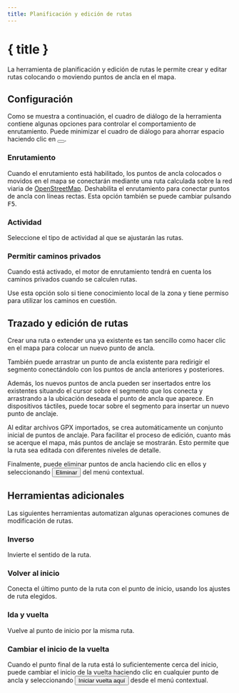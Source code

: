 ```yaml
---
title: Planificación y edición de rutas
---
```


<script>
</script>

# <Pencil size="24" class="inline-block" style="margin-bottom: 5px" /> { title }

La herramienta de planificación y edición de rutas le permite crear y editar rutas colocando o moviendo puntos de ancla en el mapa.

## Configuración

Como se muestra a continuación, el cuadro de diálogo de la herramienta contiene algunas opciones para controlar el comportamiento de enrutamiento.
Puede minimizar el cuadro de diálogo para ahorrar espacio haciendo clic en <button><SquareArrowUpLeft size="16" class="inline-block" style="margin-bottom: 2px" /></button>.

<div class="flex flex-row justify-center">
    <Routing minimizable={false} class="text-foreground p-3 border rounded-md shadow-lg" />
</div>

### <Route size="16" class="inline-block" style="margin-bottom: 2px" /> Enrutamiento

Cuando el enrutamiento está habilitado, los puntos de ancla colocados o movidos en el mapa se conectarán mediante una ruta calculada sobre la red viaria de <a href="https://www.openstreetmap.org" target="_blank">OpenStreetMap</a>.
Deshabilita el enrutamiento para conectar puntos de ancla con líneas rectas.
Esta opción también se puede cambiar pulsando <kbd>F5</kbd>.

### <Bike size="16" class="inline-block" style="margin-bottom: 2px" /> Actividad

Seleccione el tipo de actividad al que se ajustarán las rutas.

### <TriangleAlert size="16" class="inline-block" style="margin-bottom: 2px" /> Permitir caminos privados

Cuando está activado, el motor de enrutamiento tendrá en cuenta los caminos privados cuando se calculen rutas.

<DocsNote type="warning">

Use esta opción solo si tiene conocimiento local de la zona y tiene permiso para utilizar los caminos en cuestión.

</DocsNote>

## Trazado y edición de rutas

Crear una ruta o extender una ya existente es tan sencillo como hacer clic en el mapa para colocar un nuevo punto de ancla.

También puede arrastrar un punto de ancla existente para redirigir el segmento conectándolo con los puntos de ancla anteriores y posteriores.

Además, los nuevos puntos de ancla pueden ser insertados entre los existentes situando el cursor sobre el segmento que los conecta y arrastrando a la ubicación deseada el punto de ancla que aparece.
En dispositivos táctiles, puede tocar sobre el segmento para insertar un nuevo punto de anclaje.

<DocsNote>

Al editar archivos GPX importados, se crea automáticamente un conjunto inicial de puntos de anclaje.
Para facilitar el proceso de edición, cuanto más se acerque el mapa, más puntos de anclaje se mostrarán.
Esto permite que la ruta sea editada con diferentes niveles de detalle.

</DocsNote>

Finalmente, puede eliminar puntos de ancla haciendo clic en ellos y seleccionando <button><Trash2 size="16" class="inline-block" style="margin-bottom: 4px" /> Eliminar</button> del menú contextual.

<DocsImage src={routingScreenshot} alt="Los puntos de anclaje le permiten editar una ruta fácilmente." />

## Herramientas adicionales

Las siguientes herramientas automatizan algunas operaciones comunes de modificación de rutas.

### <ArrowRightLeft size="16" class="inline-block" style="margin-bottom: 2px" /> Inverso

Invierte el sentido de la ruta.

### <Home size="16" class="inline-block" style="margin-bottom: 2px" /> Volver al inicio

Conecta el último punto de la ruta con el punto de inicio, usando los ajustes de ruta elegidos.

### <Repeat size="16" class="inline-block" style="margin-bottom: 2px" /> Ida y vuelta

Vuelve al punto de inicio por la misma ruta.

### <CirclePlay size="16" class="inline-block" style="margin-bottom: 2px" /> Cambiar el inicio de la vuelta

Cuando el punto final de la ruta está lo suficientemente cerca del inicio, puede cambiar el inicio de la vuelta haciendo clic en cualquier punto de ancla y seleccionando <button><CirclePlay size="16" class="inline-block" style="margin-bottom: 2px" /> Iniciar vuelta aquí</button> desde el menú contextual.
